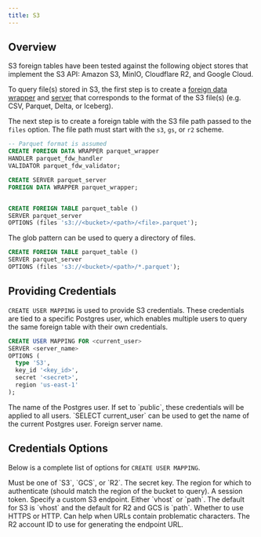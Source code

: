 ```yaml
---
title: S3
---
```


## Overview

S3 foreign tables have been tested against the following object stores that implement the S3 API: Amazon S3, MinIO, Cloudflare R2, and
Google Cloud.

To query file(s) stored in S3, the first step is to create a [foreign data wrapper](/analytics/import/overview#foreign-data-wrapper) and
[server](/analytics/import/overview#foreign-server) that corresponds to the format of the S3 file(s) (e.g. CSV, Parquet, Delta, or Iceberg).

The next step is to create a foreign table with the S3 file path passed to the `files` option. The file path must start with the `s3`, `gs`, or
`r2` scheme.

```sql
-- Parquet format is assumed
CREATE FOREIGN DATA WRAPPER parquet_wrapper
HANDLER parquet_fdw_handler
VALIDATOR parquet_fdw_validator;

CREATE SERVER parquet_server
FOREIGN DATA WRAPPER parquet_wrapper;


CREATE FOREIGN TABLE parquet_table ()
SERVER parquet_server
OPTIONS (files 's3://<bucket>/<path>/<file>.parquet');
```

The glob pattern can be used to query a directory of files.

```sql
CREATE FOREIGN TABLE parquet_table ()
SERVER parquet_server
OPTIONS (files 's3://<bucket>/<path>/*.parquet');
```

## Providing Credentials

`CREATE USER MAPPING` is used to provide S3 credentials. These credentials are tied to a specific Postgres user, which enables
multiple users to query the same foreign table with their own credentials.

```sql
CREATE USER MAPPING FOR <current_user>
SERVER <server_name>
OPTIONS (
  type 'S3',
  key_id '<key_id>',
  secret '<secret>',
  region 'us-east-1'
);
```

<ParamField body="current_user" required>
  The name of the Postgres user. If set to `public`, these credentials will be
  applied to all users. `SELECT current_user` can be used to get the name of the
  current Postgres user.
</ParamField>
<ParamField body="server_name" required>
  Foreign server name.
</ParamField>

## Credentials Options

Below is a complete list of options for `CREATE USER MAPPING`.

<ParamField body="type" required>
  Must be one of `S3`, `GCS`, or `R2`.
</ParamField>
<ParamField body="secret">The secret key.</ParamField>
<ParamField body="region" default="us-east-1">
  The region for which to authenticate (should match the region of the bucket to
  query).
</ParamField>
<ParamField body="session_token">A session token.</ParamField>
<ParamField body="endpoint">Specify a custom S3 endpoint.</ParamField>
<ParamField body="url_style">
  Either `vhost` or `path`. The default for S3 is `vhost` and the default for R2
  and GCS is `path`.
</ParamField>
<ParamField body="use_ssl" default="true">
  Whether to use HTTPS or HTTP.
</ParamField>
<ParamField body="url_compatibility_mode" default="true">
  Can help when URLs contain problematic characters.
</ParamField>
<ParamField body="account_id">
  The R2 account ID to use for generating the endpoint URL.
</ParamField>
